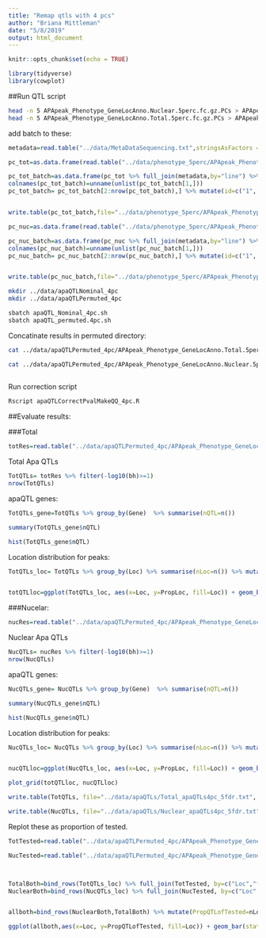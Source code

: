 ```yaml
---
title: "Remap qtls with 4 pcs"
author: "Briana Mittleman"
date: "5/8/2019"
output: html_document
---
```


```r
knitr::opts_chunk$set(echo = TRUE)
```

```r
library(tidyverse)
library(cowplot) 
```

##Run QTL script

```bash
head -n 5 APApeak_Phenotype_GeneLocAnno.Nuclear.5perc.fc.gz.PCs > APApeak_Phenotype_GeneLocAnno.Nuclear.5perc.fc.gz.4PCs
head -n 5 APApeak_Phenotype_GeneLocAnno.Total.5perc.fc.gz.PCs > APApeak_Phenotype_GeneLocAnno.Total.5perc.fc.gz.4PCs

```


add batch to these: 

```r
metadata=read.table("../data/MetaDataSequencing.txt",stringsAsFactors = F,header = T)  %>% filter(fraction=="total") %>% dplyr::select(line,batch)

pc_tot=as.data.frame(read.table("../data/phenotype_5perc/APApeak_Phenotype_GeneLocAnno.Total.5perc.fc.gz.4PCs",header=T) %>%  dplyr::select(-id) %>% t() )%>% rownames_to_column(var="line")

pc_tot_batch=as.data.frame(pc_tot %>% full_join(metadata,by="line") %>% t()) %>% mutate()
colnames(pc_tot_batch)=unname(unlist(pc_tot_batch[1,])) 
pc_tot_batch= pc_tot_batch[2:nrow(pc_tot_batch),] %>% mutate(id=c("1", "2", "3", "4", "batch")) %>%  dplyr::select(id, contains("NA"))


write.table(pc_tot_batch,file="../data/phenotype_5perc/APApeak_Phenotype_GeneLocAnno.Total.5perc.fc.gz.4PCswithBatch", col.names = T, row.names = F, quote=F,sep="\t")
```

```r
pc_nuc=as.data.frame(read.table("../data/phenotype_5perc/APApeak_Phenotype_GeneLocAnno.Nuclear.5perc.fc.gz.4PCs",header=T) %>%  dplyr::select(-id) %>% t() )%>% rownames_to_column(var="line")

pc_nuc_batch=as.data.frame(pc_nuc %>% full_join(metadata,by="line") %>% t()) %>% mutate()
colnames(pc_nuc_batch)=unname(unlist(pc_nuc_batch[1,])) 
pc_nuc_batch= pc_nuc_batch[2:nrow(pc_nuc_batch),] %>% mutate(id=c("1", "2", "3", "4", "batch")) %>%  dplyr::select(id, contains("NA"))


write.table(pc_nuc_batch,file="../data/phenotype_5perc/APApeak_Phenotype_GeneLocAnno.Nuclear.5perc.fc.gz.4PCswithBatch", col.names = T, row.names = F, quote=F,sep = "\t")
```



```bash
mkdir ../data/apaQTLNominal_4pc
mkdir ../data/apaQTLPermuted_4pc
```


```bash
sbatch apaQTL_Nominal_4pc.sh
sbatch apaQTL_permuted.4pc.sh
```

Concatinate results in permuted directory:  
```bash
cat ../data/apaQTLPermuted_4pc/APApeak_Phenotype_GeneLocAnno.Total.5perc.fc.gz.qqnorm_chr* > ../data/apaQTLPermuted_4pc/APApeak_Phenotype_GeneLocAnno.Total_permRes.txt

cat ../data/apaQTLPermuted_4pc/APApeak_Phenotype_GeneLocAnno.Nuclear.5perc.fc.gz.qqnorm_chr* > ../data/apaQTLPermuted_4pc/APApeak_Phenotype_GeneLocAnno.Nuclear_permRes.txt
 
```

Run correction script  
```bash
Rscript apaQTLCorrectPvalMakeQQ_4pc.R  
```

##Evaluate results: 


###Total
```r
totRes=read.table("../data/apaQTLPermuted_4pc/APApeak_Phenotype_GeneLocAnno.Total_permResBH.txt", stringsAsFactors = F, header = T) %>% separate(pid, into=c("Chr", "Start", "End", "PeakID"), sep=":") %>% separate(PeakID, into=c("Gene", "Loc", "Strand","Peak"), sep="_")
```


Total Apa QTLs   
```r
TotQTLs= totRes %>% filter(-log10(bh)>=1)
nrow(TotQTLs)
```
apaQTL genes:  

```r
TotQTLs_gene=TotQTLs %>% group_by(Gene)  %>% summarise(nQTL=n())

summary(TotQTLs_gene$nQTL)

hist(TotQTLs_gene$nQTL)
```

Location distribution for peaks:

```r
TotQTLs_loc= TotQTLs %>% group_by(Loc) %>% summarise(nLoc=n()) %>% mutate(PropLoc=nLoc/nrow(TotQTLs)) %>% mutate(fraction="Total")


totQTLloc=ggplot(TotQTLs_loc, aes(x=Loc, y=PropLoc, fill=Loc)) + geom_bar(stat = "Identity") + labs(x="Location of Significant Peak", y="Proportion of QTLs", title="Total QTL peak distribution")+ theme(axis.text.x = element_text(angle = 90, hjust = 1))

```
###Nucelar:  

```r
nucRes=read.table("../data/apaQTLPermuted_4pc/APApeak_Phenotype_GeneLocAnno.Nuclear_permResBH.txt", stringsAsFactors = F, header = T) %>% separate(pid, into=c("Chr", "Start", "End", "PeakID"), sep=":") %>% separate(PeakID, into=c("Gene", "Loc", "Strand","Peak"), sep="_")
```


Nuclear Apa QTLs   
```r
NucQTLs= nucRes %>% filter(-log10(bh)>=1)
nrow(NucQTLs)
```

apaQTL genes:  

```r
NucQTLs_gene= NucQTLs %>% group_by(Gene)  %>% summarise(nQTL=n())

summary(NucQTLs_gene$nQTL)

hist(NucQTLs_gene$nQTL)
```

Location distribution for peaks:

```r
NucQTLs_loc= NucQTLs %>% group_by(Loc) %>% summarise(nLoc=n()) %>% mutate(PropLoc=nLoc/nrow(NucQTLs)) %>% mutate(fraction="Nuclear")


nucQTLloc=ggplot(NucQTLs_loc, aes(x=Loc, y=PropLoc, fill=Loc)) + geom_bar(stat = "Identity") + labs(x="Location of Significant Peak", y="Proportion of QTLs", title="Nuclear QTL peak distribution")+theme(axis.text.x = element_text(angle = 90, hjust = 1))

```


```r
plot_grid(totQTLloc, nucQTLloc)
```


```r
write.table(TotQTLs, file="../data/apaQTLs/Total_apaQTLs4pc_5fdr.txt", col.names = T, row.names = F, quote=F)

write.table(NucQTLs, file="../data/apaQTLs/Nuclear_apaQTLs4pc_5fdr.txt", col.names = T, row.names = F, quote=F)
```



Replot these as proportion of tested. 

```r
TotTested=read.table("../data/apaQTLPermuted_4pc/APApeak_Phenotype_GeneLocAnno.Total_permResBH.txt", header = T,stringsAsFactors = F) %>% separate(pid, into=c("chr", "start", "end", "geneID"), sep=":") %>% separate(geneID,into=c("gene", "Loc", "strand", "PAS"), sep="_") %>% group_by(Loc) %>% summarise(nTested=n()) %>% mutate(fraction="Total")

NucTested=read.table("../data/apaQTLPermuted_4pc/APApeak_Phenotype_GeneLocAnno.Nuclear_permResBH.txt", header = T,stringsAsFactors = F) %>% separate(pid, into=c("chr", "start", "end", "geneID"), sep=":") %>% separate(geneID,into=c("gene", "Loc", "strand", "PAS"), sep="_") %>% group_by(Loc) %>% summarise(nTested=n()) %>% mutate(fraction="Nuclear")



TotalBoth=bind_rows(TotQTLs_loc) %>% full_join(TotTested, by=c("Loc","fraction"))
NuclearBoth=bind_rows(NucQTLs_loc) %>% full_join(NucTested, by=c("Loc","fraction"))


allboth=bind_rows(NuclearBoth,TotalBoth) %>% mutate(PropQTLofTested=nLoc/nTested)
```


```r
ggplot(allboth,aes(x=Loc, y=PropQTLofTested, fill=Loc)) + geom_bar(stat="identity") +facet_grid(~fraction) + scale_fill_brewer(palette = "Dark2", labels=c("Coding", "5KB downstream", "Intronic", "3' UTR","5' UTR")) + labs(title="Proportion of Tested PAS with a QTL", y="Proportion PAS tested",x="") + geom_text(aes(label=nLoc),nudge_y = .001) + theme(legend.position = "top", legend.title = element_blank(),axis.text.x = element_text(angle = 45, hjust = 1)) + scale_x_discrete(labels=c("Coding", "5KB downstream", "Intronic", "3' UTR","5' UTR"))



```





